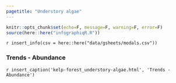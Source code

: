 ```yaml
---
pagetitle: "Understory algae"
---
```


```r
knitr::opts_chunk$set(echo=F, message=F, warning=F, error=F)
source(here::here("infographiqR.R"))
```

`r insert_info(csv = here::here("data/gsheets/modals.csv"))`


### Trends - Abundance
`r insert_caption('kelp-forest_understory-algae.html', 'Trends - Abundance')`